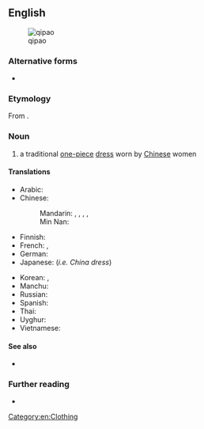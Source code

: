 {{also|qípáo|qìpào|qǐpào}}
==English==
[[File:Qipao1.jpg|thumb|qipao]]

===Alternative forms===
* {{alter|en|chipao|chi pao|chi-pao|kipao}}

===Etymology===
From {{bor|en|cmn|旗袍|tr=qípáo}}.

===Noun===
{{en-noun}}

# a traditional [[one-piece]] [[dress]] worn by [[Chinese]] women
#: {{syn|en|cheongsam}}

====Translations====
{{trans-top|a traditional dress worn by Chinese women}}
* Arabic: {{t-needed|ar}}
* Chinese:
*: Mandarin: {{t+|cmn|旗袍|tr=qípáo}}, {{t+|cmn|旗袍兒}}, {{t+|cmn|旗袍儿|tr=qípáor}}, {{t+|cmn|長衫}}, {{t+|cmn|长衫|tr=chángshān}}
*: Min Nan: {{t|nan|旗袍|tr=kî-phâu}}
* Finnish: {{t|fi|qipao}}
* French: {{t+|fr|qipao|f}}, {{t+|fr|robe chinoise|f}}
* German: {{t|de|Qipao|n}}
* Japanese: {{t|ja|チャイナドレス|tr=chainadoresu}} (''i.e. China dress'')
{{trans-mid}}
* Korean: {{t|ko|치파오}}, {{t|ko|차이나드레스}}
* Manchu: {{t|mnc|ᠰᡳᠵᡳᡤᡳᠶᠠᠨ}}
* Russian: {{t+|ru|ципа́о|n}}
* Spanish: {{t-needed|es}}
* Thai: {{t|th|กี่เพ้า}}
* Uyghur: {{t|ug|چىپاۋ}}
* Vietnamese: {{t|vi|xường xám}}
{{trans-bottom}}

====See also====
* {{l|en|cheongsam}}

===Further reading===
* {{pedia}}

[[Category:en:Clothing]]